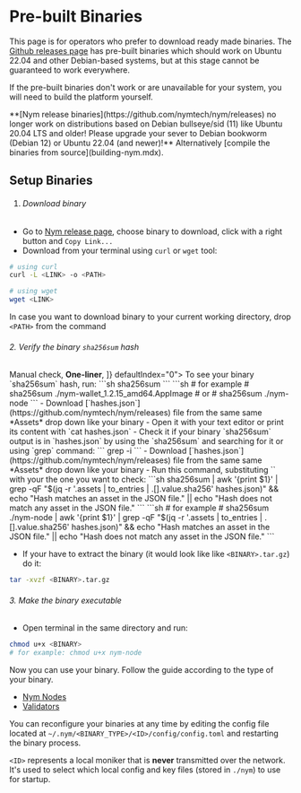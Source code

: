 
# Pre-built Binaries

This page is for operators who prefer to download ready made binaries. The [Github releases page](https://github.com/nymtech/nym/releases) has pre-built binaries which should work on Ubuntu 22.04 and other Debian-based systems, but at this stage cannot be guaranteed to work everywhere.

If the pre-built binaries don't work or are unavailable for your system, you will need to build the platform yourself.

<Callout type="info" emoji="i">
**[Nym release binaries](https://github.com/nymtech/nym/releases) no longer work on distributions based on Debian bullseye/sid (11) like Ubuntu 20.04 LTS and older! Please upgrade your sever to Debian bookworm (Debian 12) or Ubuntu 22.04 (and newer)!** Alternatively [compile the binaries from source](building-nym.mdx).
</Callout>

## Setup Binaries

<VarInfo />

<Steps>

1. ###### Download binary
- Go to [Nym release page](https://github.com/nymtech/nym/releases/), choose binary to download, click with a right button and `Copy Link...`
- Download from your terminal using `curl` or `wget` tool:
```sh
# using curl
curl -L <LINK> -o <PATH>

# using wget
wget <LINK>
```
In case you want to download binary to your current working directory, drop `<PATH>` from the command

###### 2. Verify the binary `sha256sum` hash

<div>
  <Tabs items={[
    <strong>Manual check</strong>,
    <strong>One-liner</strong>,
    ]} defaultIndex="0">
    <MyTab>
To see your binary `sha256sum` hash, run:
```sh
sha256sum <BINARY>
```
```sh
# for example
# sha256sum ./nym-wallet_1.2.15_amd64.AppImage
# or
# sha256sum ./nym-node
```
- Download [`hashes.json`](https://github.com/nymtech/nym/releases) file from the same same *Assets* drop down like your binary
- Open it with your text editor or print its content with `cat hashes.json`
- Check it if your binary `sha256sum` output is in `hashes.json` by using the `sha256sum` and searching for it or using `grep` command:
```
grep -i <SHA_HASH>
```
    </MyTab>
    <MyTab>
- Download [`hashes.json`](https://github.com/nymtech/nym/releases) file from the same same *Assets* drop down like your binary
- Run this command, substituting `<BINARY>` with your the one you want to check:
```sh
sha256sum <BINARY> | awk '{print $1}' | grep -qF "$(jq -r '.assets | to_entries | .[].value.sha256' hashes.json)" && echo "Hash matches an asset in the JSON file." || echo "Hash does not match any asset in the JSON file."
```
```sh
# for example
# sha256sum ./nym-node | awk '{print $1}' | grep -qF "$(jq -r '.assets | to_entries | .[].value.sha256' hashes.json)" && echo "Hash matches an asset in the JSON file." || echo "Hash does not match any asset in the JSON file."
```
    </MyTab>
  </Tabs>
</div>

- If your have to extract the binary (it would look like like `<BINARY>.tar.gz`) do it:
```sh
tar -xvzf <BINARY>.tar.gz
```

###### 3. Make the binary executable
- Open terminal in the same directory and run:
```sh
chmod u+x <BINARY>
# for example: chmod u+x nym-node
```

</Steps>

Now you can use your binary. Follow the guide according to the type of your binary.

* [Nym Nodes](../nodes/nym-node.mdx)
* [Validators](../nodes/validator-setup.mdx)

You can reconfigure your binaries at any time by editing the config file located at `~/.nym/<BINARY_TYPE>/<ID>/config/config.toml` and restarting the binary process.

`<ID>` represents a local moniker that is **never** transmitted over the network. It's used to select which local config and key files (stored in `./nym`) to use for startup.
